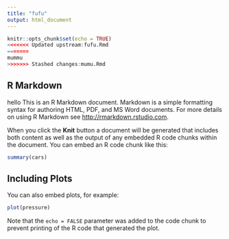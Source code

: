 ```yaml
---
title: "fufu"
output: html_document
---
```


```r
knitr::opts_chunk$set(echo = TRUE)
<<<<<<< Updated upstream:fufu.Rmd
=======
mummu
>>>>>>> Stashed changes:mumu.Rmd
```

## R Markdown
hello
This is an R Markdown document. Markdown is a simple formatting syntax for authoring HTML, PDF, and MS Word documents. For more details on using R Markdown see <http://rmarkdown.rstudio.com>.

When you click the **Knit** button a document will be generated that includes both content as well as the output of any embedded R code chunks within the document. You can embed an R code chunk like this:

```r
summary(cars)
```

## Including Plots

You can also embed plots, for example:

```r
plot(pressure)
```

Note that the `echo = FALSE` parameter was added to the code chunk to prevent printing of the R code that generated the plot.
